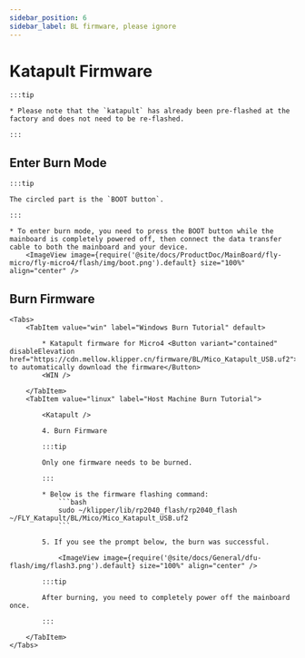```yaml
---
sidebar_position: 6
sidebar_label: BL firmware, please ignore
---
```






# Katapult Firmware

    :::tip

    * Please note that the `katapult` has already been pre-flashed at the factory and does not need to be re-flashed.

    :::

## Enter Burn Mode

    :::tip

    The circled part is the `BOOT button`.

    :::

    * To enter burn mode, you need to press the BOOT button while the mainboard is completely powered off, then connect the data transfer cable to both the mainboard and your device.
        <ImageView image={require('@site/docs/ProductDoc/MainBoard/fly-micro/fly-micro4/flash/img/boot.png').default} size="100%" align="center" />

## Burn Firmware
    <Tabs>
        <TabItem value="win" label="Windows Burn Tutorial" default>

            * Katapult firmware for Micro4 <Button variant="contained" disableElevation href="https://cdn.mellow.klipper.cn/firmware/BL/Mico_Katapult_USB.uf2">Click to automatically download the firmware</Button>
            <WIN />
            
        </TabItem>
        <TabItem value="linux" label="Host Machine Burn Tutorial">
            
            <Katapult />

            4. Burn Firmware

            :::tip

            Only one firmware needs to be burned.

            :::

            * Below is the firmware flashing command:
                ```bash
                sudo ~/klipper/lib/rp2040_flash/rp2040_flash ~/FLY_Katapult/BL/Mico/Mico_Katapult_USB.uf2
                ```

            5. If you see the prompt below, the burn was successful.

                <ImageView image={require('@site/docs/General/dfu-flash/img/flash3.png').default} size="100%" align="center" />

            :::tip

            After burning, you need to completely power off the mainboard once.

            :::

        </TabItem>
    </Tabs>